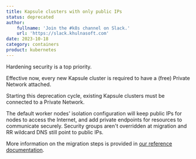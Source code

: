 ```yaml
---
title: Kapsule clusters with only public IPs
status: deprecated
author:
    fullname: 'Join the #k8s channel on Slack.'
    url: 'https://slack.khulnasoft.com'
date: 2023-10-18
category: containers
product: kubernetes
---
```


Hardening security is a top priority. 

Effective now, every new Kapsule cluster is required to have a (free) Private Network attached.

Starting this deprecation cycle, existing Kapsule clusters must be connected to a Private Network. 

The default worker nodes' isolation configuration will keep public IPs for nodes to access the Internet, and add private endpoints for resources to communicate securely. Security groups aren't overridden at migration and RR wildcard DNS still point to public IPs.

More information on the migration steps is provided in [our reference documentation](https://www.khulnasoft.com/en/docs/containers/kubernetes/reference-content/secure-cluster-with-private-network/).

